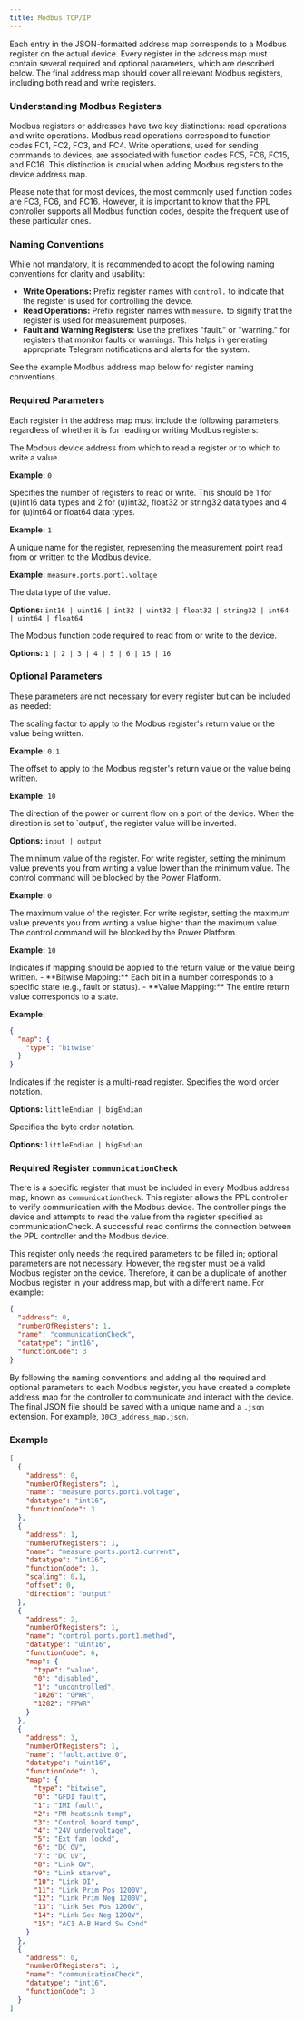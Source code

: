 ```yaml
---
title: Modbus TCP/IP
---
```


Each entry in the JSON-formatted address map corresponds to a Modbus register on the actual device. Every register in the address map must contain several required and optional parameters, which are described below. The final address map should cover all relevant Modbus registers, including both read and write registers.

### Understanding Modbus Registers

Modbus registers or addresses have two key distinctions: read operations and write operations. Modbus read operations correspond to function codes FC1, FC2, FC3, and FC4. Write operations, used for sending commands to devices, are associated with function codes FC5, FC6, FC15, and FC16. This distinction is crucial when adding Modbus registers to the device address map.

<Note>
Please note that for most devices, the most commonly used function codes are FC3, FC6, and FC16. However, it is important to know that the PPL controller supports all Modbus function codes, despite the frequent use of these particular ones.
</Note>

### Naming Conventions

While not mandatory, it is recommended to adopt the following naming conventions for clarity and usability:

- **Write Operations:** Prefix register names with `control.` to indicate that the register is used for controlling the device.
- **Read Operations:** Prefix register names with `measure.` to signify that the register is used for measurement purposes.
- **Fault and Warning Registers:** Use the prefixes "fault." or "warning." for registers that monitor faults or warnings. This helps in generating appropriate Telegram notifications and alerts for the system.

See the example Modbus address map below for register naming conventions.

### Required Parameters
Each register in the address map must include the following parameters, regardless of whether it is for reading or writing Modbus registers:

<ParamField path="address" type="int" required>
The Modbus device address from which to read a register or to which to write a value.

**Example:** `0`
</ParamField>

<ParamField path="numberOfRegisters" type="int" required>
Specifies the number of registers to read or write. This should be 1 for (u)int16 data types and 2 for (u)int32, float32 or string32 data types and 4 for (u)int64 or float64 data types.

**Example:** `1`
</ParamField>

<ParamField path="name" type="string" required>
A unique name for the register, representing the measurement point read from or written to the Modbus device.

**Example:** `measure.ports.port1.voltage`
</ParamField>

<ParamField path="datatype" type="string" required>
The data type of the value.

**Options:** `int16 | uint16 | int32 | uint32 | float32 | string32 | int64 | uint64 | float64`
</ParamField>

<ParamField path="functionCode" type="int" required>
The Modbus function code required to read from or write to the device.

**Options:** `1 | 2 | 3 | 4 | 5 | 6 | 15 | 16`
</ParamField>

### Optional Parameters
These parameters are not necessary for every register but can be included as needed:

<ParamField path="scaling" type="int | float | string">
The scaling factor to apply to the Modbus register's return value or the value being written.

**Example:** `0.1`
</ParamField>

<ParamField path="offset" type="int | float">
The offset to apply to the Modbus register's return value or the value being written.

**Example:** `10`
</ParamField>

<ParamField path="direction" type="string">
The direction of the power or current flow on a port of the device. When the direction is set to `output`, 
the register value will be inverted.

**Options:** `input | output`
</ParamField>

<ParamField path="minimum" type="int | float">
The minimum value of the register. For write register, setting the minimum value prevents you from
writing a value lower than the minimum value. The control command will be blocked by the Power Platform.

**Example:** `0`
</ParamField>

<ParamField path="maximum" type="int, float">
The maximum value of the register. For write register, setting the maximum value prevents you from
writing a value higher than the maximum value. The control command will be blocked by the Power Platform.

**Example:** `10`
</ParamField>

<ParamField path="map" type="object">
Indicates if mapping should be applied to the return value or the value being written.
- **Bitwise Mapping:** Each bit in a number corresponds to a specific state (e.g., fault or status).
- **Value Mapping:** The entire return value corresponds to a state.

**Example:**
```json icon="code"
{
  "map": {
    "type": "bitwise"
  }
}
```
</ParamField>

<ParamField path="multiRead" type="bool">
Indicates if the register is a multi-read register.
</ParamField>

<ParamField path="wordOrder" type="string">
Specifies the word order notation.

**Options:** `littleEndian | bigEndian`
</ParamField>

<ParamField path="byteOrder" type="string">
Specifies the byte order notation.

**Options:** `littleEndian | bigEndian`
</ParamField>

### Required Register `communicationCheck`

There is a specific register that must be included in every Modbus address map, known as `communicationCheck`. This register allows the PPL controller to verify communication with the Modbus device. The controller pings the device and attempts to read the value from the register specified as communicationCheck. A successful read confirms the connection between the PPL controller and the Modbus device.

This register only needs the required parameters to be filled in; optional parameters are not necessary. However, the register must be a valid Modbus register on the device. Therefore, it can be a duplicate of another Modbus register in your address map, but with a different name. For example:

```json icon="code"
{
  "address": 0,
  "numberOfRegisters": 1,
  "name": "communicationCheck",
  "datatype": "int16",
  "functionCode": 3
}
```

By following the naming conventions and adding all the required and optional parameters to each Modbus register, you have created a complete address map for the controller 
to communicate and interact with the device. The final JSON file should be saved with a unique name and a `.json` extension. For example, `30C3_address_map.json`.

### Example

```json address_map.json icon="code"
[
  {
    "address": 0,
    "numberOfRegisters": 1,
    "name": "measure.ports.port1.voltage",
    "datatype": "int16",
    "functionCode": 3
  },
  {
    "address": 1,
    "numberOfRegisters": 1,
    "name": "measure.ports.port2.current",
    "datatype": "int16",
    "functionCode": 3,
    "scaling": 0.1,
    "offset": 0,
    "direction": "output"
  },
  {
    "address": 2,
    "numberOfRegisters": 1,
    "name": "control.ports.port1.method",
    "datatype": "uint16",
    "functionCode": 6,
    "map": {
      "type": "value",
      "0": "disabled",
      "1": "uncontrolled",
      "1026": "GPWR",
      "1282": "FPWR"
    }
  },
  {
    "address": 3,
    "numberOfRegisters": 1,
    "name": "fault.active.0",
    "datatype": "uint16",
    "functionCode": 3,
    "map": {
      "type": "bitwise",
      "0": "GFDI fault",
      "1": "IMI fault",
      "2": "PM heatsink temp",
      "3": "Control board temp",
      "4": "24V undervoltage",
      "5": "Ext fan lockd",
      "6": "DC OV",
      "7": "DC UV",
      "8": "Link OV",
      "9": "Link starve",
      "10": "Link OI",
      "11": "Link Prim Pos 1200V",
      "12": "Link Prim Neg 1200V",
      "13": "Link Sec Pos 1200V",
      "14": "Link Sec Neg 1200V",
      "15": "AC1 A-B Hard Sw Cond"
    }
  },
  {
    "address": 0,
    "numberOfRegisters": 1,
    "name": "communicationCheck",
    "datatype": "int16",
    "functionCode": 3
  }
]
```